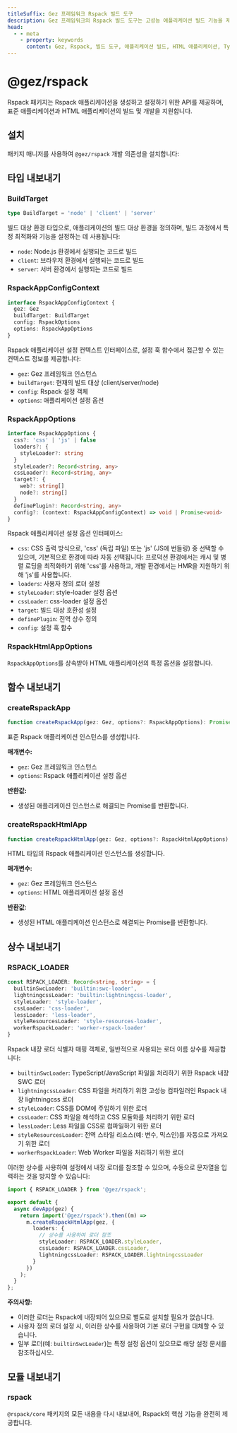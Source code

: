 ```yaml
---
titleSuffix: Gez 프레임워크 Rspack 빌드 도구
description: Gez 프레임워크의 Rspack 빌드 도구는 고성능 애플리케이션 빌드 기능을 제공하며, 표준 애플리케이션과 HTML 애플리케이션의 개발 및 빌드를 지원합니다. 내장된 다양한 리소스 프로세서와 최적화 설정을 포함하고 있습니다.
head:
  - - meta
    - property: keywords
      content: Gez, Rspack, 빌드 도구, 애플리케이션 빌드, HTML 애플리케이션, TypeScript, CSS, 리소스 처리, 성능 최적화
---
```



# @gez/rspack

Rspack 패키지는 Rspack 애플리케이션을 생성하고 설정하기 위한 API를 제공하며, 표준 애플리케이션과 HTML 애플리케이션의 빌드 및 개발을 지원합니다.

## 설치

패키지 매니저를 사용하여 `@gez/rspack` 개발 의존성을 설치합니다:

<PackageManagerTabs command="install @gez/rspack -D" />

## 타입 내보내기

### BuildTarget

```ts
type BuildTarget = 'node' | 'client' | 'server'
```

빌드 대상 환경 타입으로, 애플리케이션의 빌드 대상 환경을 정의하며, 빌드 과정에서 특정 최적화와 기능을 설정하는 데 사용됩니다:
- `node`: Node.js 환경에서 실행되는 코드로 빌드
- `client`: 브라우저 환경에서 실행되는 코드로 빌드
- `server`: 서버 환경에서 실행되는 코드로 빌드

### RspackAppConfigContext

```ts
interface RspackAppConfigContext {
  gez: Gez
  buildTarget: BuildTarget
  config: RspackOptions
  options: RspackAppOptions
}
```

Rspack 애플리케이션 설정 컨텍스트 인터페이스로, 설정 훅 함수에서 접근할 수 있는 컨텍스트 정보를 제공합니다:
- `gez`: Gez 프레임워크 인스턴스
- `buildTarget`: 현재의 빌드 대상 (client/server/node)
- `config`: Rspack 설정 객체
- `options`: 애플리케이션 설정 옵션

### RspackAppOptions

```ts
interface RspackAppOptions {
  css?: 'css' | 'js' | false
  loaders?: {
    styleLoader?: string
  }
  styleLoader?: Record<string, any>
  cssLoader?: Record<string, any>
  target?: {
    web?: string[]
    node?: string[]
  }
  definePlugin?: Record<string, any>
  config?: (context: RspackAppConfigContext) => void | Promise<void>
}
```

Rspack 애플리케이션 설정 옵션 인터페이스:
- `css`: CSS 출력 방식으로, 'css' (독립 파일) 또는 'js' (JS에 번들링) 중 선택할 수 있으며, 기본적으로 환경에 따라 자동 선택됩니다: 프로덕션 환경에서는 캐시 및 병렬 로딩을 최적화하기 위해 'css'를 사용하고, 개발 환경에서는 HMR을 지원하기 위해 'js'를 사용합니다.
- `loaders`: 사용자 정의 로더 설정
- `styleLoader`: style-loader 설정 옵션
- `cssLoader`: css-loader 설정 옵션
- `target`: 빌드 대상 호환성 설정
- `definePlugin`: 전역 상수 정의
- `config`: 설정 훅 함수

### RspackHtmlAppOptions

`RspackAppOptions`를 상속받아 HTML 애플리케이션의 특정 옵션을 설정합니다.

## 함수 내보내기

### createRspackApp

```ts
function createRspackApp(gez: Gez, options?: RspackAppOptions): Promise<App>
```

표준 Rspack 애플리케이션 인스턴스를 생성합니다.

**매개변수:**
- `gez`: Gez 프레임워크 인스턴스
- `options`: Rspack 애플리케이션 설정 옵션

**반환값:**
- 생성된 애플리케이션 인스턴스로 해결되는 Promise를 반환합니다.

### createRspackHtmlApp

```ts
function createRspackHtmlApp(gez: Gez, options?: RspackHtmlAppOptions): Promise<App>
```

HTML 타입의 Rspack 애플리케이션 인스턴스를 생성합니다.

**매개변수:**
- `gez`: Gez 프레임워크 인스턴스
- `options`: HTML 애플리케이션 설정 옵션

**반환값:**
- 생성된 HTML 애플리케이션 인스턴스로 해결되는 Promise를 반환합니다.

## 상수 내보내기
### RSPACK_LOADER

```ts
const RSPACK_LOADER: Record<string, string> = {
  builtinSwcLoader: 'builtin:swc-loader',
  lightningcssLoader: 'builtin:lightningcss-loader',
  styleLoader: 'style-loader',
  cssLoader: 'css-loader',
  lessLoader: 'less-loader',
  styleResourcesLoader: 'style-resources-loader',
  workerRspackLoader: 'worker-rspack-loader'
}
```

Rspack 내장 로더 식별자 매핑 객체로, 일반적으로 사용되는 로더 이름 상수를 제공합니다:

- `builtinSwcLoader`: TypeScript/JavaScript 파일을 처리하기 위한 Rspack 내장 SWC 로더
- `lightningcssLoader`: CSS 파일을 처리하기 위한 고성능 컴파일러인 Rspack 내장 lightningcss 로더
- `styleLoader`: CSS를 DOM에 주입하기 위한 로더
- `cssLoader`: CSS 파일을 해석하고 CSS 모듈화를 처리하기 위한 로더
- `lessLoader`: Less 파일을 CSS로 컴파일하기 위한 로더
- `styleResourcesLoader`: 전역 스타일 리소스(예: 변수, 믹스인)를 자동으로 가져오기 위한 로더
- `workerRspackLoader`: Web Worker 파일을 처리하기 위한 로더

이러한 상수를 사용하여 설정에서 내장 로더를 참조할 수 있으며, 수동으로 문자열을 입력하는 것을 방지할 수 있습니다:

```ts title="src/entry.node.ts"
import { RSPACK_LOADER } from '@gez/rspack';

export default {
  async devApp(gez) {
    return import('@gez/rspack').then((m) =>
      m.createRspackHtmlApp(gez, {
        loaders: {
          // 상수를 사용하여 로더 참조
          styleLoader: RSPACK_LOADER.styleLoader,
          cssLoader: RSPACK_LOADER.cssLoader,
          lightningcssLoader: RSPACK_LOADER.lightningcssLoader
        }
      })
    );
  }
};
```

**주의사항:**
- 이러한 로더는 Rspack에 내장되어 있으므로 별도로 설치할 필요가 없습니다.
- 사용자 정의 로더 설정 시, 이러한 상수를 사용하여 기본 로더 구현을 대체할 수 있습니다.
- 일부 로더(예: `builtinSwcLoader`)는 특정 설정 옵션이 있으므로 해당 설정 문서를 참조하십시오.

## 모듈 내보내기

### rspack

`@rspack/core` 패키지의 모든 내용을 다시 내보내어, Rspack의 핵심 기능을 완전히 제공합니다.